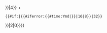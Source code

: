 <includeonly>{{template_error/core|template_name={{{template_name|}}}|other_parameter={{{other_parameter|}}}
 |{{padleft:{{#expr:{{#if:{{{date|}}}|{{#ifexist:{{{date}}}|1|{{#ifeq:{{{date}}}|{{#time:Y年n月}}|1|2}}}}|4}} +
 {{#if:{{{time|}}}|{{#iferror:{{#time:Ymd|{{{time}}}}}|16|8}}|32}}
}}|2|0}}}}</includeonly><noinclude>{{Documentation}}</noinclude>
